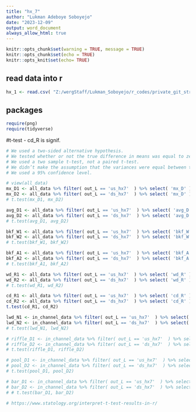 ```yaml
---
title: "hx_7"
author: "Lukman Adeboye Soboyejo"
date: "2023-12-09"
output: word_document
always_allow_html: true
---
```


```r

knitr::opts_chunk$set(warning = TRUE, message = TRUE) 
knitr::opts_chunk$set(echo = TRUE)
knitr::opts_knit$set(echo= TRUE)

```


## read data into r
```r
hx_1 <- read.csv( "Z:/wergStaff/Lukman_Soboyejo/r_codes/private_git_stream_data/lucas_WERG/data/hx_1.csv" )
```

## packages
```r

require(png)
require(tidyverse)

```


#t-test
- cd_R is signif.
```r

# We used a two-sided alternative hypothesis.
# We tested whether or not the true difference in means was equal to zero.
# We used a two sample t-test, not a paired t-test.
# We didn’t make the assumption that the variances were equal between the groups.
# We used a 95% confidence level.

# view(all_data)
mx_D1 <- all_data %>% filter( out_L == 'us_hx7'  ) %>% select( 'mx_D' ) 
mx_D2 <- all_data %>% filter( out_L == 'ds_hx7'  ) %>% select( 'mx_D' ) 
# t.test(mx_D1, mx_D2)

avg_D1 <- all_data %>% filter( out_L == 'us_hx7'  ) %>% select( 'avg_D' ) 
avg_D2 <- all_data %>% filter( out_L == 'ds_hx7'  ) %>% select( 'avg_D' ) 
# t.test(avg_D1, avg_D2)

bkf_W1 <- all_data %>% filter( out_L == 'us_hx7'  ) %>% select( 'bkf_W' ) 
bkf_W2 <- all_data %>% filter( out_L == 'ds_hx7'  ) %>% select( 'bkf_W' ) 
# t.test(bkf_W1, bkf_W2)

bkf_A1 <- all_data %>% filter( out_L == 'us_hx7'  ) %>% select( 'bkf_A' ) 
bkf_A2 <- all_data %>% filter( out_L == 'ds_hx7'  ) %>% select( 'bkf_A' ) 
# t.test(bkf_A1, bkf_A2)

wd_R1 <- all_data %>% filter( out_L == 'us_hx7'  ) %>% select( 'wd_R' ) 
wd_R2 <- all_data %>% filter( out_L == 'ds_hx7'  ) %>% select( 'wd_R' ) 
# t.test(wd_R1, wd_R2)

cd_R1 <- all_data %>% filter( out_L == 'us_hx7'  ) %>% select( 'cd_R' ) 
cd_R2 <- all_data %>% filter( out_L == 'ds_hx7'  ) %>% select( 'cd_R' ) 
t.test(cd_R1, cd_R2)

lwd_N1 <- in_channel_data %>% filter( out_L == 'us_hx7'  ) %>% select( 'lwd_N' ) 
lwd_N2 <- in_channel_data %>% filter( out_L == 'ds_hx7'  ) %>% select( 'lwd_N' ) 
# t.test(lwd_N1, lwd_N2)

# riffle_D1 <- in_channel_data %>% filter( out_L == 'us_hx7'  ) %>% select( 'riffle_D' ) 
# riffle_D2 <- in_channel_data %>% filter( out_L == 'ds_hx7'  ) %>% select( 'riffle_D' ) 
# t.test(riffle_D1, riffle_D2)

# pool_D1 <- in_channel_data %>% filter( out_L == 'us_hx7'  ) %>% select( 'pool_D' ) 
# pool_D2 <- in_channel_data %>% filter( out_L == 'ds_hx7'  ) %>% select( 'pool_D' ) 
# t.test(pool_D1, pool_D2)

# bar_D1 <- in_channel_data %>% filter( out_L == 'us_hx7'  ) %>% select( 'Bars' ) 
# bar_D2 <- in_channel_data %>% filter( out_L == 'ds_hx7'  ) %>% select( 'Bars' ) 
# # t.test(bar_D1, bar_D2)

# https://www.statology.org/interpret-t-test-results-in-r/

```